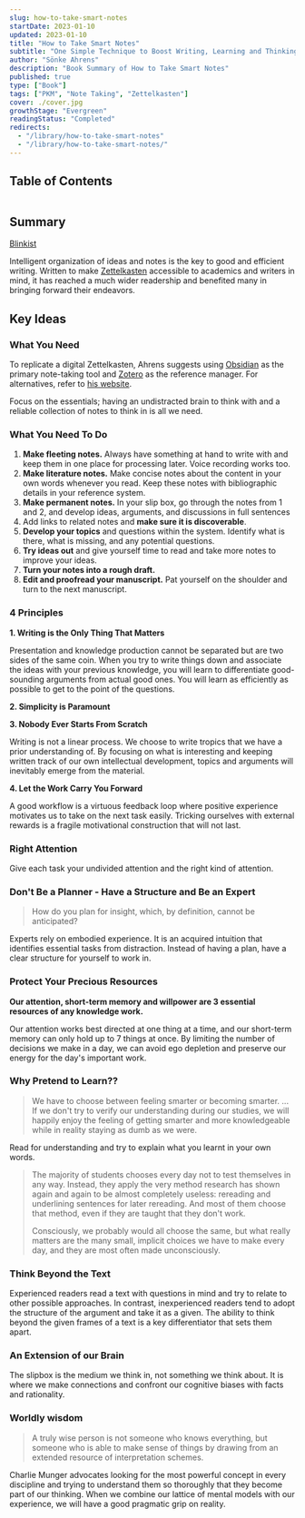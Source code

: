 ---
slug: how-to-take-smart-notes
startDate: 2023-01-10
updated: 2023-01-10
title: "How to Take Smart Notes"
subtitle: "One Simple Technique to Boost Writing, Learning and Thinking - for Students, Academics and Nonfiction Book Writers"
author: "Sönke Ahrens"
description: "Book Summary of How to Take Smart Notes"
published: true
type: ["Book"]
tags: ["PKM", "Note Taking", "Zettelkasten"]
cover: ./cover.jpg
growthStage: "Evergreen"
readingStatus: "Completed"
redirects:
  - "/library/how-to-take-smart-notes"
  - "/library/how-to-take-smart-notes/"
---

## Table of Contents

```toc

```

## Summary

[Blinkist](https://www.blinkist.com/en/app/books/how-to-take-smart-notes-en)

Intelligent organization of ideas and notes is the key to good and efficient writing. Written to make [Zettelkasten](https://en.wikipedia.org/wiki/Zettelkasten) accessible to academics and writers in mind, it has reached a much wider readership and benefited many in bringing forward their endeavors.

## Key Ideas

### What You Need

To replicate a digital Zettelkasten, Ahrens suggests using [Obsidian](https://obsidian.md/) as the primary note-taking tool and [Zotero](https://www.zotero.org/) as the reference manager. For alternatives, refer to [his website](https://www.soenkeahrens.de/en/takesmartnotes).

Focus on the essentials; having an undistracted brain to think with and a reliable collection of notes to think in is all we need.

### What You Need To Do

1. **Make fleeting notes.** Always have something at hand to write with and keep them in one place for processing later. Voice recording works too.
2. **Make literature notes.** Make concise notes about the content in your own words whenever you read. Keep these notes with bibliographic details in your reference system.
3. **Make permanent notes.** In your slip box, go through the notes from 1 and 2, and develop ideas, arguments, and discussions in full sentences
4. Add links to related notes and **make sure it is discoverable**.
5. **Develop your topics** and questions within the system. Identify what is there, what is missing, and any potential questions.
6. **Try ideas out** and give yourself time to read and take more notes to improve your ideas.
7. **Turn your notes into a rough draft.**
8. **Edit and proofread your manuscript.** Pat yourself on the shoulder and turn to the next manuscript.

### 4 Principles

**1. Writing is the Only Thing That Matters**

Presentation and knowledge production cannot be separated but are two sides of the same coin. When you try to write things down and associate the ideas with your previous knowledge, you will learn to differentiate good-sounding arguments from actual good ones. You will learn as efficiently as possible to get to the point of the questions.

**2. Simplicity is Paramount**

**3. Nobody Ever Starts From Scratch**

Writing is not a linear process. We choose to write tropics that we have a prior understanding of. By focusing on what is interesting and keeping written track of our own intellectual development, topics and arguments will inevitably emerge from the material.

**4. Let the Work Carry You Forward**

A good workflow is a virtuous feedback loop where positive experience motivates us to take on the next task easily. Tricking ourselves with external rewards is a fragile motivational construction that will not last.

### Right Attention

Give each task your undivided attention and the right kind of attention.

### Don't Be a Planner - Have a Structure and Be an Expert

> How do you plan for insight, which, by definition, cannot be anticipated?

Experts rely on embodied experience. It is an acquired intuition that identifies essential tasks from distraction. Instead of having a plan, have a clear structure for yourself to work in.

### Protect Your Precious Resources

**Our attention, short-term memory and willpower are 3 essential resources of any knowledge work.**

Our attention works best directed at one thing at a time, and our short-term memory can only hold up to 7 things at once. By limiting the number of decisions we make in a day, we can avoid ego depletion and preserve our energy for the day's important work.

### Why Pretend to Learn??

> We have to choose between feeling smarter or becoming smarter. ... If we don't try to verify our
> understanding during our studies, we will happily enjoy the feeling of getting
> smarter and more knowledgeable while in reality staying as dumb as we were.

Read for understanding and try to explain what you learnt in your own words.

> The majority of students chooses every day not to test themselves in any way. Instead, they apply the very method research has shown again and again to be almost completely useless: rereading and underlining sentences for later rereading. And most of them choose that method, even if they are taught that they don't work.
>
> Consciously, we probably would all choose the same, but what really matters are the many small, implicit choices we have to make every day, and they are most often made unconsciously.

### Think Beyond the Text

Experienced readers read a text with questions in mind and try to relate to other possible approaches. In contrast, inexperienced readers tend to adopt the structure of the argument and take it as a given. The ability to think beyond the given frames of a text is a key differentiator that sets them apart.

### An Extension of our Brain

The slipbox is the medium we think in, not something we think about. It is where we make connections and confront our cognitive biases with facts and rationality.

### Worldly wisdom

> A truly wise person is not someone who knows everything, but someone who is able to make sense of things by drawing from an extended resource of interpretation schemes.

Charlie Munger advocates looking for the most powerful concept in every discipline and trying to understand them so thoroughly that they become part of our thinking. When we combine our lattice of mental models with our experience, we will have a good pragmatic grip on reality.
